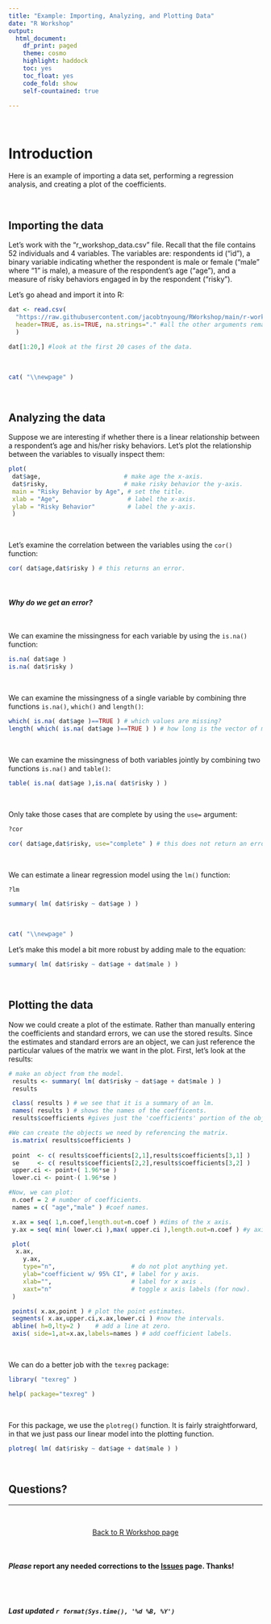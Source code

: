 ```yaml
---
title: "Example: Importing, Analyzing, and Plotting Data"
date: "R Workshop"
output: 
  html_document:
    df_print: paged
    theme: cosmo
    highlight: haddock
    toc: yes
    toc_float: yes
    code_fold: show
    self-countained: true

---
```


<br>

# **Introduction**  
Here is an example of importing a data set, performing a regression analysis, and creating a plot of the coefficients.  

<br>

## **Importing the data**  
Let's work with the "r_workshop_data.csv" file. Recall that the file contains 52 individuals and 4 variables. The variables are: respondents id ("id"), a binary variable indicating whether the respondent is male or female ("male" where "1" is male), a measure of the respondent’s age ("age"), and a measure of risky behaviors engaged in by the respondent ("risky").  

Let’s go ahead and import it into R:  

```r

dat <- read.csv(
  "https://raw.githubusercontent.com/jacobtnyoung/RWorkshop/main/r-workshop-data.csv", #the url.
  header=TRUE, as.is=TRUE, na.strings="." #all the other arguments remain the same.
  )

dat[1:20,] #look at the first 20 cases of the data.

```  

<br>

```r

cat( "\\newpage" )

```

<br>

## **Analyzing the data**  

Suppose we are interesting if whether there is a linear relationship between a respondent's age and his/her risky behaviors. Let’s plot the relationship between the variables to visually inspect them:  

```r

plot(
 dat$age,                       # make age the x-axis.
 dat$risky,                     # make risky behavior the y-axis.
 main = "Risky Behavior by Age", # set the title.
 xlab = "Age",                   # label the x-axis.
 ylab = "Risky Behavior"         # label the y-axis.
 )

```

<br>

Let's examine the correlation between the variables using the `cor()` function:  

```r

cor( dat$age,dat$risky ) # this returns an error.

```  

<br>

#### *Why do we get an error?*  

<br>

We can examine the missingness for each variable by using the `is.na()` function:  

```r

is.na( dat$age )
is.na( dat$risky )

```

<br>

We can examine the missingness of a single variable by combining thre functions `is.na()`, `which()` and `length()`:  

```r

which( is.na( dat$age )==TRUE ) # which values are missing?
length( which( is.na( dat$age )==TRUE ) ) # how long is the vector of missing values from age?

```

<br>

We can examine the missingness of both variables jointly by combining two functions `is.na()` and `table()`:  

```r

table( is.na( dat$age ),is.na( dat$risky ) )

```

<br>

Only take those cases that are complete by using the `use=` argument:  

```r

?cor

cor( dat$age,dat$risky, use="complete" ) # this does not return an error.

```

<br>

We can estimate a linear regression model using the `lm()` function:  

```r
?lm

summary( lm( dat$risky ~ dat$age ) )

```

<br>

```r

cat( "\\newpage" )

```

Let's make this model a bit more robust by adding male to the equation:  

```r

summary( lm( dat$risky ~ dat$age + dat$male ) )

```

<br>


## **Plotting the data**  

Now we could create a plot of the estimate. Rather than manually entering the coefficients and standard errors, we can use the stored results. Since the estimates and standard errors are an object, we can just reference the particular values of the matrix we want in the plot. First, let's look at the results:  

```r

# make an object from the model.
 results <- summary( lm( dat$risky ~ dat$age + dat$male ) )
 results

 class( results ) # we see that it is a summary of an lm.
 names( results ) # shows the names of the coefficents.
 results$coefficients #gives just the 'coefficients' portion of the object 'results'.

#We can create the objects we need by referencing the matrix.
 is.matrix( results$coefficients )
 
 point 	<- c( results$coefficients[2,1],results$coefficients[3,1] )
 se    	<- c( results$coefficients[2,2],results$coefficients[3,2] )
 upper.ci <- point+( 1.96*se )
 lower.ci <- point-( 1.96*se )

#Now, we can plot:
 n.coef = 2 # number of coefficients.
 names = c( "age","male" ) #coef names.

 x.ax = seq( 1,n.coef,length.out=n.coef ) #dims of the x axis.
 y.ax = seq( min( lower.ci ),max( upper.ci ),length.out=n.coef ) #y axis.

 plot(
  x.ax,
	y.ax,
	type="n",                     # do not plot anything yet.
	ylab="coefficient w/ 95% CI", # label for y axis.
	xlab="",                      # label for x axis .
	xaxt="n"                      # toggle x axis labels (for now).
 )

 points( x.ax,point ) # plot the point estimates.
 segments( x.ax,upper.ci,x.ax,lower.ci ) #now the intervals.
 abline( h=0,lty=2 )	# add a line at zero.
 axis( side=1,at=x.ax,labels=names ) # add coefficient labels.

```

<br>

We can do a better job with the `texreg` package:  

```r

library( "texreg" )

help( package="texreg" )

```

<br>

For this package, we use the `plotreg()` function. It is fairly straightforward, in that we just pass our linear model into the plotting function.

```r

plotreg( lm( dat$risky ~ dat$age + dat$male ) )

```

<br>

## **Questions?**
  
____

<br>

<p align="center">
[Back to R Workshop page](https://jacobtnyoung.github.io/RWorkshop/)
</p>

<br>
  
#### ***Please*** report any needed corrections to the [Issues](https://github.com/jacobtnyoung/RWorkshop/issues) page. Thanks!
  
<br>
<br>
  
###### ***Last updated `r format(Sys.time(), '%d %B, %Y')`***